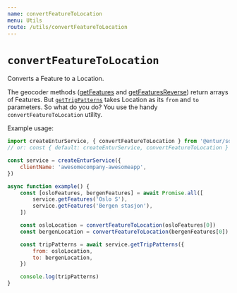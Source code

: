 ```yaml
---
name: convertFeatureToLocation
menu: Utils
route: /utils/convertFeatureToLocation
---
```


# `convertFeatureToLocation`

Converts a Feature to a Location.

The geocoder methods ([getFeatures](/geocoder/getFeatures) and [getFeaturesReverse](/geocoder/getFeaturesReverse)) return arrays of Features. But [`getTripPatterns`](/travel/getTripPatterns) takes Location as its `from` and `to` parameters.
So what do you do? You use the handy `convertFeatureToLocation` utility.

Example usage:

```javascript
import createEnturService, { convertFeatureToLocation } from '@entur/sdk'
// or: const { default: createEnturService, convertFeatureToLocation } = require('@entur/sdk')

const service = createEnturService({
    clientName: 'awesomecompany-awesomeapp',
})

async function example() {
    const [osloFeatures, bergenFeatures] = await Promise.all([
        service.getFeatures('Oslo S'),
        service.getFeatures('Bergen stasjon'),
    ])

    const osloLocation = convertFeatureToLocation(osloFeatures[0])
    const bergenLocation = convertFeatureToLocation(bergenFeatures[0])

    const tripPatterns = await service.getTripPatterns({
        from: osloLocation,
        to: bergenLocation,
    })

    console.log(tripPatterns)
}
```
